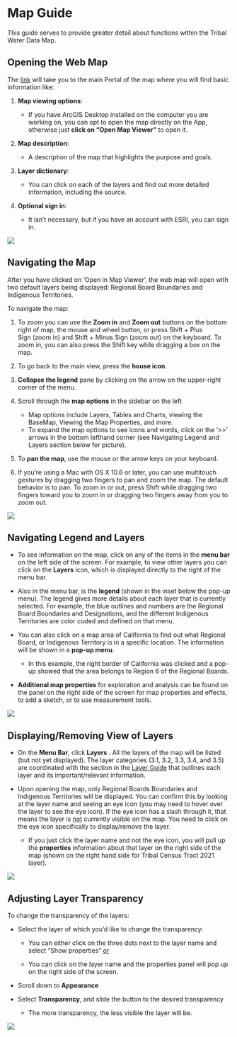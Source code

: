 # Map Guide

This guide serves to provide greater detail about functions within the Tribal Water Data Map.

## **Opening the Web Map**

The [link](https://gispublic.waterboards.ca.gov/portal/home/item.html?id=f5b1251a504f451b8462d6de2fc18f36) will take you to the main Portal of the map where you will find basic information like:

1.  **Map viewing options**:

    -   If you have ArcGIS Desktop installed on the computer you are working on, you can opt to open the map directly on the App, otherwise just **click on "Open Map Viewer"** to open it.

2.  **Map description**:

    -   A description of the map that highlights the purpose and goals.

3.  **Layer dictionary**:

    -   You can click on each of the layers and find out more detailed information, including the source.

4.  **Optional sign in**:

    -   It isn't necessary, but if you have an account with ESRI, you can sign in.

![](images/map-guide_open-map.png){fig-alt="A screenshot of the Tribal Water Data Map home page with arrows pointing to basic information described above."}

## **Navigating the Map**

After you have clicked on 'Open in Map Viewer', the web map will open with two default layers being displayed: Regional Board Boundaries and Indigenous Territories.

To navigate the map:

1.  To zoom you can use the **Zoom in** and **Zoom out** buttons on the bottom right of map, the mouse and wheel button, or press Shift + Plus Sign (zoom in) and Shift + Minus Sign (zoom out) on the keyboard. To zoom in, you can also press the Shift key while dragging a box on the map.

2.  To go back to the main view, press the **house icon**.

3.  **Collapse the legend** pane by clicking on the arrow on the upper-right corner of the menu.

4.  Scroll through the **map options** in the sidebar on the left

    -   Map options include Layers, Tables and Charts, viewing the BaseMap, Viewing the Map Properties, and more.
    -   To expand the map options to see icons and words, click on the '\>\>' arrows in the bottom lefthand corner (see Navigating Legend and Layers section below for picture).

5.  To **pan the map**, use the mouse or the arrow keys on your keyboard. 

6.  If you're using a Mac with OS X 10.6 or later, you can use multitouch gestures by dragging two fingers to pan and zoom the map. The default behavior is to pan. To zoom in or out, press Shift while dragging two fingers toward you to zoom in or dragging two fingers away from you to zoom out.

![](images/map-guide_navigate-map.png){fig-alt="A screenshot of the Map with default layers visible. Arrows pointing to navigation functions 1 through 4 on the map mentioned above."}

## **Navigating Legend and Layers**

-   To see information on the map, click on any of the items in the **menu bar** on the left side of the screen. For example, to view other layers you can click on the **Layers** icon, which is displayed directly to the right of the menu bar.

-   Also in the menu bar, is the **legend** (shown in the inset below the pop-up menu). The legend gives more details about each layer that is currently selected. For example, the blue outlines and numbers are the Regional Board Boundaries and Designations, and the different Indigenous Territories are color coded and defined on that menu.

-   You can also click on a map area of California to find out what Regional Board, or Indigenous Territory is in a specific location. The information will be shown in a **pop-up menu**.

    -   In this example, the right border of California was clicked and a pop-up showed that the area belongs to Region 6 of the Regional Boards.

-   **Additional map properties** for exploration and analysis can be found on the panel on the right side of the screen for map properties and effects, to add a sketch, or to use measurement tools.

![](images/map-guide_navigate-layers.png){fig-alt="A screenshot of the Map with layers for Indigenous Territories and Regional Water Board Boundaries visible. Moving from left to right across the picture: Menu bar is expanded showing various map options including layers, legend, charts, basemap, tables, bookmarks, etc. Next to the menu bar, the layers tab is expanded showing some of the layers included on this map. A pop-up menu for Region 6 of the Regional Water Board Boundaries layer is above an inset that shows a picture of the legend. To the far right of the picture, a pink arrow is pointing to a pink box that highlights the map properties."}

## **Displaying/Removing View of Layers**

-   On the **Menu Bar**, click **Layers** . All the layers of the map will be listed (but not yet displayed). The layer categories (3.1, 3.2, 3.3, 3.4, and 3.5) are coordinated with the section in the [Layer Guide](https://cawaterboarddatacenter.github.io/tribal-water-data-map-manual/layer-guide.html) that outlines each layer and its important/relevant information.

-   Upon opening the map, only Regional Boards Boundaries and Indigenous Territories will be displayed. You can confirm this by looking at the layer name and seeing an eye icon (you may need to hover over the layer to see the eye icon). If the eye icon has a slash through it, that means the layer is [not]{.underline} currently visible on the map. You need to click on the eye icon specifically to display/remove the layer.

    -   If you just click the layer name and not the eye icon, you will pull up the **properties** information about that layer on the right side of the map (shown on the right hand side for Tribal Census Tract 2021 layer).

![](images/map-guide_content-pane.png){fig-alt="A screenshot of the Map zoomed in with layers for Indigenous Territories and Regional Water Board Boundaries visible. Menu bar is expanded with Layers section selected. Spaces to the right of the layer names are outlined with a pink box. Bracket with label is present next to all Visible layers. Layers that are Not Visible are identified as such and represented by eye icon with a slash through it. Far right side of the picture shows Properties panel expanded as a result of clicking the layer name rather than the eye icon."}

## **Adjusting Layer Transparency**

To change the transparency of the layers:

-   Select the layer of which you'd like to change the transparency:

    -   You can either click on the three dots next to the layer name and select "Show properties" [or]{.underline}

    -   You can click on the layer name and the properties panel will pop up on the right side of the screen.

-   Scroll down to **Appearance**

-   Select **Transparency**, and slide the button to the desired transparency

    -   The more transparency, the less visible the layer will be.

![](images/map-guide_transparency.png){fig-alt="A screenshot of the zoomed in Map with layers for Indigenous Territories and Regional Water Board Boundaries visible. Menu bar is expanded with Layers section selected. Indigenous Territories layer is selected, three dots to the right of layer name are clicked and the pop up menu shows list of options. The Show propoerties option is outlined with a pink box to indicate which option to select from the menu. The right side of the picture shows the expanded Properties menu for the Indigenous Terrtitories layer. the Appearance section is outlined with a pink box and there is a pink arrow pointing towards the transparency bar."}
